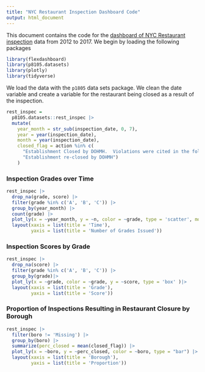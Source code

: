 ```yaml
---
title: "NYC Restaurant Inspection Dashboard Code"
output: html_document
---
```



This document contains the code for the [dashboard of NYC Restaurant inspection](rest_inspec_dashboard.html) data from 2012 to 2017. We begin by loading the following packages

```r
library(flexdashboard)
library(p8105.datasets)
library(plotly)
library(tidyverse)
```


We load the data with the `p1805` data sets package. We clean the date variable and create a variable for the restaurant being closed as a result of the inspection.
```r
rest_inspec = 
  p8105.datasets::rest_inspec |> 
  mutate(
    year_month = str_sub(inspection_date, 0, 7),
    year = year(inspection_date),
    month = year(inspection_date),
    closed_flag = action %in% c(
      "Establishment Closed by DOHMH.  Violations were cited in the following area(s) and those requiring immediate action were addressed.",
      "Establishment re-closed by DOHMH")
    )
```



### Inspection Grades over Time

```r
rest_inspec |>
  drop_na(grade, score) |> 
  filter(grade %in% c('A', 'B', 'C')) |> 
  group_by(year_month) |> 
  count(grade) |> 
  plot_ly(x = ~year_month, y = ~n, color = ~grade, type = 'scatter', mode = 'line')|> 
  layout(xaxis = list(title = 'Time'),
         yaxis = list(title = 'Number of Grades Issued'))
```


### Inspection Scores by Grade 

```r
rest_inspec |> 
  drop_na(score) |> 
  filter(grade %in% c('A', 'B', 'C')) |> 
  group_by(grade)|> 
  plot_ly(x = ~grade, color = ~grade, y = ~score, type = 'box' )|> 
  layout(xaxis = list(title = 'Grade'),
         yaxis = list(title = 'Score'))
```


### Proportion of Inspections Resulting in Restaurant Closure by Borough

```r
rest_inspec |> 
  filter(boro != 'Missing') |> 
  group_by(boro) |> 
  summarize(perc_closed = mean(closed_flag)) |> 
  plot_ly(x = ~boro, y = ~perc_closed, color = ~boro, type = "bar") |> 
  layout(xaxis = list(title = 'Borough'),
         yaxis = list(title = 'Proportion'))
```